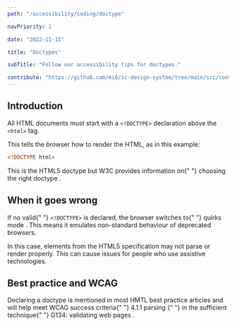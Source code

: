 ```yaml
---
path: "/accessibility/coding/doctype"

navPriority: 1

date: "2022-11-15"

title: "Doctypes"

subTitle: "Follow our accessibility tips for doctypes."

contribute: "https://github.com/mi6/ic-design-system/tree/main/src/content/structured/accessibility/documenting/index.mdx"
---
```


## Introduction

All HTML documents must start with a `<!DOCTYPE>` declaration above the `<html>` tag.

This tells the browser how to render the HTML, as in this example:

```html
<!DOCTYPE html>
```

<p>
  This is the HTML5 doctype but W3C provides information on{" "}
  <ic-link
    target="_blank"
    href="https://www.w3.org/wiki/Doctypes_and_markup_styles"
    rel="noreferer noopener nofollow"
    id="fn-1"
  >
    choosing the right doctype
  </ic-link>
  .
</p>

## When it goes wrong

<p>
  If no valid{" "}
  <code style={{ backgroundColor: "#EEEFF0" }}>&lt;!DOCTYPE&gt;</code> is
  declared, the browser switches to{" "}
  <ic-link
    target="_blank"
    href="https://developer.mozilla.org/en-US/docs/Web/HTML/Quirks_Mode_and_Standards_Mode"
    rel="noreferer noopener nofollow"
  >
    quirks mode
  </ic-link>
  . This means it emulates non-standard behaviour of deprecated browsers.
</p>

In this case, elements from the HTML5 specification may not parse or render properly. This can cause issues for people who use assistive technologies.

## Best practice and WCAG

<p>
  Declaring a doctype is mentioned in most HMTL best practice articles and will
  help meet WCAG success criteria{" "}
  <ic-link
    target="_blank"
    href="https://www.w3.org/WAI/WCAG21/quickref/?versions=2.0&showtechniques=411#parsing"
    rel="noreferer noopener nofollow"
  >
    4.1.1 parsing
  </ic-link>{" "}
  in the sufficient technique{" "}
  <ic-link
    target="_blank"
    href="https://www.w3.org/WAI/WCAG21/Techniques/general/G134.html"
    rel="noreferer noopener nofollow"
  >
    G134: validating web pages
  </ic-link>
  .
</p>
